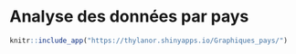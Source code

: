 # Analyse des données par pays


```r
knitr::include_app("https://thylanor.shinyapps.io/Graphiques_pays/")
```
